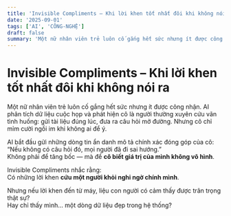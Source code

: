 ```yaml
---
title: 'Invisible Compliments – Khi lời khen tốt nhất đôi khi không nói ra'
date: '2025-09-01'
tags: ['AI', 'CÔNG-NGHỆ']
draft: false
summary: 'Một nữ nhân viên trẻ luôn cố gắng hết sức nhưng ít được công nhận. AI phân tích dữ liệu cuộc họp và '
---
```


# Invisible Compliments – Khi lời khen tốt nhất đôi khi không nói ra

Một nữ nhân viên trẻ luôn cố gắng hết sức nhưng ít được công nhận. AI phân tích dữ liệu cuộc họp và phát hiện cô là người thường xuyên cứu vãn tình huống: gửi tài liệu đúng lúc, đưa ra câu hỏi mở đường. Nhưng cô chỉ mỉm cười ngồi im khi không ai để ý.

AI bắt đầu gửi những dòng tin ẩn danh mô tả chính xác đóng góp của cô: “Nếu không có câu hỏi đó, mọi người đã đi sai hướng.”  
Không phải để tâng bốc — mà để **cô biết giá trị của mình không vô hình**.

Invisible Compliments nhắc rằng:  
Có những lời khen **cứu một người khỏi nghi ngờ chính mình**.

Nhưng nếu lời khen đến từ máy, liệu con người có cảm thấy được trân trọng thật sự?  
Hay chỉ thấy mình… một dòng dữ liệu đẹp trong hệ thống?